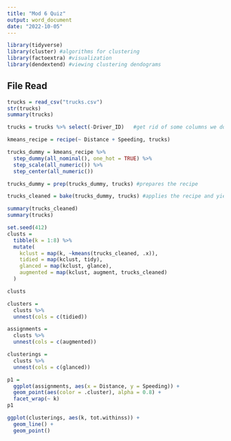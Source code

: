 ---
title: "Mod 6 Quiz"
output: word_document
date: "2022-10-05"
---

```{r Libraries}
library(tidyverse)
library(cluster) #algorithms for clustering
library(factoextra) #visualization
library(dendextend) #viewing clustering dendograms
```


## File Read
```{r}
trucks = read_csv("trucks.csv")
str(trucks)
summary(trucks)
```


```{r}
trucks = trucks %>% select(-Driver_ID)   #get rid of some columns we don't need

```


```{r}
kmeans_recipe = recipe(~ Distance + Speeding, trucks) 

trucks_dummy = kmeans_recipe %>% 
  step_dummy(all_nominal(), one_hot = TRUE) %>%
  step_scale(all_numeric()) %>%
  step_center(all_numeric()) 

trucks_dummy = prep(trucks_dummy, trucks) #prepares the recipe

trucks_cleaned = bake(trucks_dummy, trucks) #applies the recipe and yields a data frame
```

```{r}
summary(trucks_cleaned)
summary(trucks)
```

```{r}
set.seed(412)
clusts = 
  tibble(k = 1:8) %>%
  mutate(
    kclust = map(k, ~kmeans(trucks_cleaned, .x)),
    tidied = map(kclust, tidy),
    glanced = map(kclust, glance),
    augmented = map(kclust, augment, trucks_cleaned)
  )

clusts
```

```{r}
clusters = 
  clusts %>%
  unnest(cols = c(tidied))

assignments = 
  clusts %>% 
  unnest(cols = c(augmented))

clusterings = 
  clusts %>%
  unnest(cols = c(glanced))
```


```{r}
p1 = 
  ggplot(assignments, aes(x = Distance, y = Speeding)) +
  geom_point(aes(color = .cluster), alpha = 0.8) + 
  facet_wrap(~ k)
p1
```

```{r}
ggplot(clusterings, aes(k, tot.withinss)) +
  geom_line() +
  geom_point()
```

